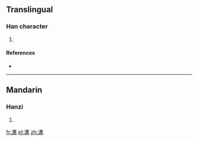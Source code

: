 ==Translingual==

===Han character===
{{Han char|rn=85|rad=水|as=17|sn=20|four=3512<sub>7</sub>|canj=水廿戈火 (ETIF)}}

# {{defn|Han|sort=水17}}

====References====
* {{Han ref|kx=0661.010|dkj=18694|hdz=31786.120|uh=7033|ud=28723|bh=F468|bd=62568}}

----

==Mandarin==

===Hanzi===
{{cmn-hanzi|pin=[[jiàn]] ([[jian4]])|wg=chien<sup>4</sup>}}

# {{defn|lang=cmn|sort=水17}}

[[fr:瀳]]
[[pl:瀳]]
[[zh:瀳]]